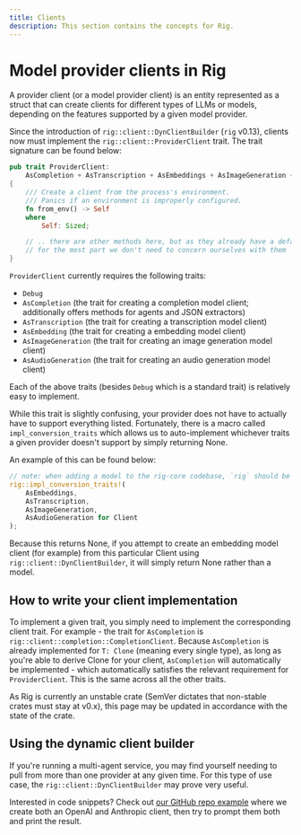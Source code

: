 ```yaml
---
title: Clients
description: This section contains the concepts for Rig.
---
```

# Model provider clients in Rig
A provider client (or a model provider client) is an entity represented as a struct that can create clients for different types of LLMs or models, depending on the features supported by a given model provider.

Since the introduction of `rig::client::DynClientBuilder` (`rig` v0.13), clients now must implement the `rig::client::ProviderClient` trait. The trait signature can be found below:

```rust
pub trait ProviderClient:
    AsCompletion + AsTranscription + AsEmbeddings + AsImageGeneration + AsAudioGeneration + Debug
{
    /// Create a client from the process's environment.
    /// Panics if an environment is improperly configured.
    fn from_env() -> Self
    where
        Self: Sized;

    // .. there are other methods here, but as they already have a default implementation
    // for the most part we don't need to concern ourselves with them
}
```
`ProviderClient` currently requires the following traits:
- `Debug`
- `AsCompletion` (the trait for creating a completion model client; additionally offers methods for agents and JSON extractors)
- `AsTranscription` (the trait for creating a transcription model client)
- `AsEmbedding` (the trait for creating a embedding model client)
- `AsImageGeneration` (the trait for creating an image generation model client)
- `AsAudioGeneration` (the trait for creating an audio generation model client)

Each of the above traits (besides `Debug` which is a standard trait) is relatively easy to implement.

While this trait is slightly confusing, your provider does not have to actually have to support everything listed. Fortunately, there is a macro called `impl_conversion_traits` which allows us to auto-implement whichever traits a given provider doesn't support by simply returning None.

An example of this can be found below:
```rust
// note: when adding a model to the rig-core codebase, `rig` should be `crate`
rig::impl_conversion_traits!(
    AsEmbeddings,
    AsTranscription,
    AsImageGeneration,
    AsAudioGeneration for Client
);
```

Because this returns None, if you attempt to create an embedding model client (for example) from this particular Client using `rig::client::DynClientBuilder`, it will simply return None rather than a model.

## How to write your client implementation
To implement a given trait, you simply need to implement the corresponding client trait. For example - the trait for `AsCompletion` is `rig::client::completion::CompletionClient`. Because `AsCompletion` is already implemented for `T: Clone` (meaning every single type), as long as you're able to derive Clone for your client, `AsCompletion` will automatically be implemented - which automatically satisfies the relevant requirement for `ProviderClient`. This is the same across all the other traits.

As Rig is currently an unstable crate (SemVer dictates that non-stable crates must stay at v0.x), this page may be updated in accordance with the state of the crate.

## Using the dynamic client builder
If you're running a multi-agent service, you may find yourself needing to pull from more than one provider at any given time. For this type of use case, the `rig::client::DynClientBuilder` may prove very useful.

Interested in code snippets? Check out [our GitHub repo example](https://github.com/0xPlaygrounds/rig/blob/main/rig-core/examples/dyn_client.rs) where we create both an OpenAI and Anthropic client, then try to prompt them both and print the result.
